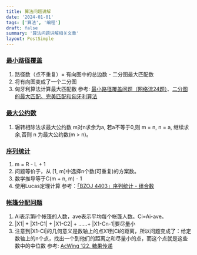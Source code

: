 ```yaml
---
title: 算法问题讲解
date: '2024-01-01'
tags: ['算法', '编程']
draft: false
summary: '算法问题讲解相关文章'
layout: PostSimple
---
```


### [最小路径覆盖](https://judge.fineres.com/problem/43)
1. 路径数（点不重复）= 有向图中的总边数 - 二分图最大匹配数
2. 将有向图变成了一个二分图
3. 匈牙利算法计算最大匹配数
参考: [最小路径覆盖问题（网络流24题）](https://www.cnblogs.com/BCOI/p/8620330.html)、[二分图的最大匹配、完美匹配和匈牙利算法](https://www.renfei.org/blog/bipartite-matching.html)
### [最大公约数](https://judge.fineres.com/problem/44)
1. 辗转相除法求最大公约数
m对n求余为a, 若a不等于0,则 m = n, n = a, 继续求余,否则 n 为最大公约数(m > n)。
### [序列统计](https://judge.fineres.com/problem/50)
1. m = R - L + 1
2. 问题等价于，从 [1, m]中选择n个数(可重复)的方案数。
3. 数学推导等于C(m + n, m) - 1  
4. 使用Lucas定理计算
参考：[「BZOJ 4403」序列统计 - 组合数](https://oi.men.ci/bzoj-4403/)
### 
### [帐篷分配问题](https://judge.fineres.com/problem/65)
1. Ai表示第i个帐篷的人数，ave表示平均每个帐篷人数。Ci=Ai-ave。
2. |X1| + |X1-C1| + |X1-C2| + ……+ |X1-Cn-1|要尽量小
3. 注意到|X1-Ci|的几何意义是数轴上的点X1到Ci的距离，所以问题变成了：给定数轴上的n个点，找出一个到他们的距离之和尽量小的点，而这个点就是这些数中的中位数
参考: [AcWing 122. 糖果传递](https://www.acwing.com/solution/content/955/)








